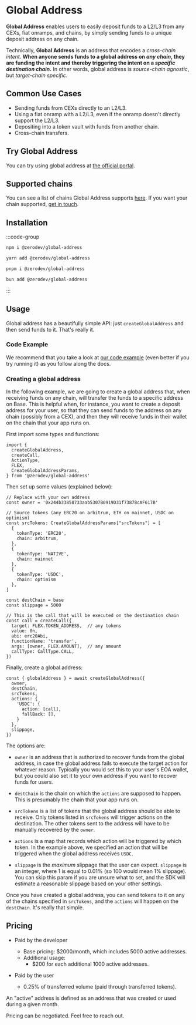 # Global Address

**Global Address** enables users to easily deposit funds to a L2/L3 from any CEXs, fiat onramps, and chains, by simply sending funds to a unique deposit address on any chain.

Technically, **Global Address** is an address that encodes a *cross-chain intent*.  **When anyone sends funds to a global address on *any chain*, they are funding the intent and thereby triggering the intent on a *specific destination chain*.**  In other words, global address is *source-chain agnostic*, but *target-chain specific*.

## Common Use Cases

- Sending funds from CEXs directly to an L2/L3.
- Using a fiat onramp with a L2/L3, even if the onramp doesn't directly support the L2/L3.
- Depositing into a token vault with funds from another chain.
- Cross-chain transfers.

## Try Global Address

You can try using global address at [the official portal](https://global-address.zerodev.app/).

## Supported chains

You can see a list of chains Global Address supports [here](https://global-address.zerodev.app/).  If you want your chain supported, [get in touch](https://forms.gle/sxpsSKnmKuFatm8x8).

## Installation

:::code-group

```bash [npm]
npm i @zerodev/global-address
```

```bash [yarn]
yarn add @zerodev/global-address
```

```bash [pnpm]
pnpm i @zerodev/global-address
```

```bash [bun]
bun add @zerodev/global-address
```

:::

## Usage

Global address has a beautifully simple API: just `createGlobalAddress` and then send funds to it.  That's really it.

### Code Example

We recommend that you take a look at [our code example](https://github.com/zerodevapp/global-address-example) (even better if you try running it) as you follow along the docs.

### Creating a global address

In the following example, we are going to create a global address that, when receiving funds on any chain, will transfer the funds to a specific address on Base.  This is helpful when, for instance, you want to create a deposit address for your user, so that they can send funds to the address on any chain (possibly from a CEX), and then they will receive funds in their wallet on the chain that your app runs on.

First import some types and functions:

```tsx
import {
  createGlobalAddress,
  createCall,
  ActionType,
  FLEX,
  CreateGlobalAddressParams,
} from '@zerodev/global-address'
```

Then set up some values (explained below):

```tsx
// Replace with your own address
const owner = '0x244b33858733aab5307B0919D31f73878cAF617B'

// Source tokens (any ERC20 on arbitrum, ETH on mainnet, USDC on optimism)
const srcTokens: CreateGlobalAddressParams["srcTokens"] = [
  {
    tokenType: 'ERC20',
    chain: arbitrum,
  },
  {
    tokenType: 'NATIVE',
    chain: mainnet
  },
  {
    tokenType: 'USDC',
    chain: optimism
  },
]

const destChain = base
const slippage = 5000

// This is the call that will be executed on the destination chain
const call = createCall({
  target: FLEX.TOKEN_ADDRESS,  // any tokens
  value: 0n,
  abi: erc20Abi,
  functionName: 'transfer',
  args: [owner, FLEX.AMOUNT],  // any amount
  callType: CallType.CALL,
})
```

Finally, create a global address:

```tsx
const { globalAddress } = await createGlobalAddress({
  owner,
  destChain,
  srcTokens,
  actions: {
    'USDC': {
      action: [call],
      fallBack: [],
    }
  },
  slippage,
})
```

The options are:

- `owner` is an address that is authorized to recover funds from the global address, in case the global address fails to execute the target action for whatever reason.  Typically you would set this to your user's EOA wallet, but you could also set it to your own address if you want to recover funds for users.

- `destChain` is the chain on which the `actions` are supposed to happen.  This is presumably the chain that your app runs on.

- `srcTokens` is a list of tokens that the global address should be able to receive.  Only tokens listed in `srcTokens` will trigger actions on the destination.  The other tokens sent to the address will have to be manually recovered by the `owner`.

- `actions` is a map that records which action will be triggered by which token.  In the example above, we specified an action that will be triggered when the global address receives `USDC`.

- `slippage` is the *maximum* slippage that the user can expect.  `slippage` is an integer, where 1 is equal to 0.01% (so 100 would mean 1% slippage).  You can skip this param if you are unsure what to set, and the SDK will estimate a reasonable slippage based on your other settings.

Once you have created a global address, you can send tokens to it on any of the chains specified in `srcTokens`, and the `actions` will happen on the `destChain`.  It's really that simple.

## Pricing

- Paid by the developer
  - Base pricing: $2000/month, which includes 5000 active addresses.
  - Additional usage:
    - $200 for each additional 1000 active addresses.

- Paid by the user
    - 0.25% of transferred volume (paid through transferred tokens).

An "active" address is defined as an address that was created or used during a given month.

Pricing can be negotiated.  Feel free to reach out.
